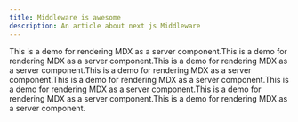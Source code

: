 ```yaml
---
title: Middleware is awesome
description: An article about next js Middleware
---
```


This is a demo for rendering MDX as a server component.This is a demo for rendering MDX as a server component.This is a demo for rendering MDX as a server component.This is a demo for rendering MDX as a server component.This is a demo for rendering MDX as a server component.This is a demo for rendering MDX as a server component.This is a demo for rendering MDX as a server component.This is a demo for rendering MDX as a server component.
